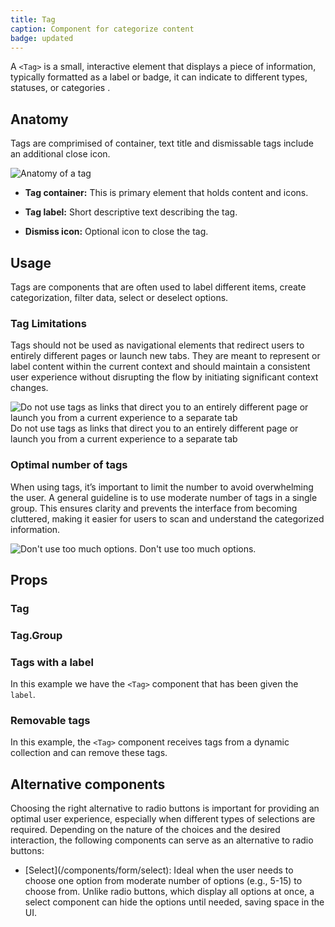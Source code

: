 ```yaml
---
title: Tag
caption: Component for categorize content
badge: updated
---
```


A `<Tag>` is a small, interactive element that displays a piece of information, typically formatted as a label or badge, it can indicate to different types, statuses, or categories .

## Anatomy

Tags are comprimised of container, text title and dismissable tags include an additional close icon.

<Image
  src="/tag/tag-anatomy.jpg"
  alt="Anatomy of a tag"
  width={800}
  height={550}
  className="mx-auto block"
/>

- **Tag container:** This is primary element that holds content and icons.

- **Tag label:** Short descriptive text describing the tag.

- **Dismiss icon:** Optional icon to close the tag.

## Usage

Tags are components that are often used to label different items, create categorization, filter data, select or deselect options.

### Tag Limitations

Tags should not be used as navigational elements that redirect users to entirely different pages or launch new tabs. They are meant to represent or label content within the current context and should maintain a consistent user experience without disrupting the flow by initiating significant context changes.

<Dont>
  <Dont.Figure>
    <Image
      width={700}
      height={300}
      unoptimized
      src="/tag/tag-dont-link.jpg"
      alt="Do not use tags as links that direct you to an entirely different page or launch you from a current experience to a separate tab"
    />
  </Dont.Figure>
  <Dont.Description>
    Do not use tags as links that direct you to an entirely different page or
    launch you from a current experience to a separate tab
  </Dont.Description>
</Dont>

### Optimal number of tags

When using tags, it’s important to limit the number to avoid overwhelming the user. A general guideline is to use moderate number of tags in a single group. This ensures clarity and prevents the interface from becoming cluttered, making it easier for users to scan and understand the categorized information.

<Dont>
  <Dont.Figure>
    <Image
      width={700}
      height={300}
      unoptimized
      src="/tag/tag-dont-options.jpg"
      alt="Don't use too much options."
    />
  </Dont.Figure>
  <Dont.Description>Don't use too much options.</Dont.Description>
</Dont>

## Props

<StorybookHintMessage component={title} />

### Tag

<PropsTable component={title} />

### Tag.Group

<PropsTable component="TagGroup" />

### Tags with a label

In this example we have the `<Tag>` component that has been given the `label`.

<ComponentDemo file="./label-tag.demo.tsx" />

### Removable tags

In this example, the `<Tag>` component receives tags from a dynamic collection and can remove these tags.

<ComponentDemo file="./remove-tag.demo.tsx" />

## Alternative components

Choosing the right alternative to radio buttons is important for providing an optimal user experience, especially when different types of selections are required. Depending on the nature of the choices and the desired interaction, the following components can serve as an alternative to radio buttons:

<ul>
  <li>
    [Select](/components/form/select): Ideal when the user needs to choose one
    option from moderate number of options (e.g., 5-15) to choose from. Unlike
    radio buttons, which display all options at once, a select component can
    hide the options until needed, saving space in the UI.
  </li>
</ul>
